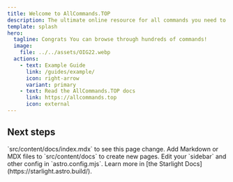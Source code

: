 ```yaml
---
title: Welcome to AllCommands.TOP
description: The ultimate online resource for all commands you need to know. Whether you are using Linux, Windows, Mac, or any other console command line.
template: splash
hero:
  tagline: Congrats You can browse through hundreds of commands!
  image:
    file: ../../assets/OIG22.webp
  actions:
    - text: Example Guide
      link: /guides/example/
      icon: right-arrow
      variant: primary
    - text: Read the AllCommands.TOP docs
      link: https://allcommands.top
      icon: external
---
```



## Next steps

<CardGrid stagger>
	<Card title="Contribute" icon="pencil">
		 `src/content/docs/index.mdx` to see this page change.
	</Card>
	<Card title="Add new command" icon="add-document">
		Add Markdown or MDX files to `src/content/docs` to create new pages.
	</Card>
	<Card title="Configure your site" icon="setting">
		Edit your `sidebar` and other config in `astro.config.mjs`.
	</Card>
	<Card title="Read the docs" icon="open-book">
		Learn more in [the Starlight Docs](https://starlight.astro.build/).
	</Card>
</CardGrid>
